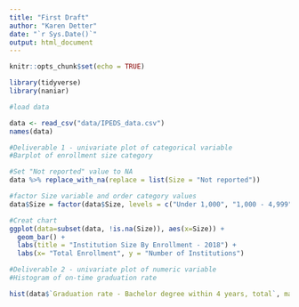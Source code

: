 ```yaml
---
title: "First Draft"
author: "Karen Detter"
date: "`r Sys.Date()`"
output: html_document
---
```


```r
knitr::opts_chunk$set(echo = TRUE)
```

```r
library(tidyverse)
library(naniar)

#load data

data <- read_csv("data/IPEDS_data.csv")
names(data)
```

```r
#Deliverable 1 - univariate plot of categorical variable
#Barplot of enrollment size category 

#Set "Not reported" value to NA
data %>% replace_with_na(replace = list(Size = "Not reported"))

#factor Size variable and order category values
data$Size = factor(data$Size, levels = c("Under 1,000", "1,000 - 4,999", "5,000 - 9,999", "10,000 - 19,999", "20,000 and above"), ordered = TRUE)

#Creat chart
ggplot(data=subset(data, !is.na(Size)), aes(x=Size)) +
  geom_bar() +
  labs(title = "Institution Size By Enrollment - 2018") +
  labs(x= "Total Enrollment", y = "Number of Institutions")
```



```r
#Deliverable 2 - univariate plot of numeric variable
#Histogram of on-time graduation rate

hist(data$`Graduation rate - Bachelor degree within 4 years, total`, main = "Distribution of On-Time Graduation Rates - 2018", xlab = "% of Graduates Who Finished in Four Years", ylab = "Number of Institutions" )
```


